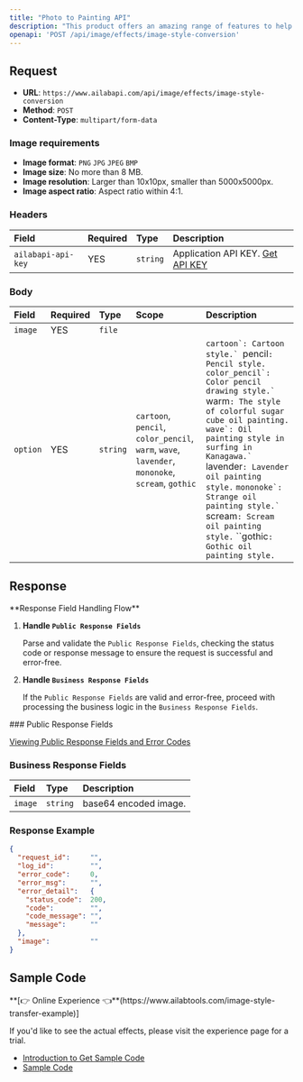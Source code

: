 ```yaml
---
title: "Photo to Painting API"
description: "This product offers an amazing range of features to help you transform any image with just the click of a button. Our artificial intelligence algorithm has the capability to convert any image into nine different styles including cartoon, pencil, colored pencil, gothic oil painting, colored sugar oil painting, shouting oil painting, Kanagawa Surfing oil painting, strange oil painting, and lavender oil painting. With this product, you can easily create stunning works of art with a variety of styles. Whether you're looking to add a touch of whimsy to a photograph or to create a unique statement piece, this product has you covered."
openapi: 'POST /api/image/effects/image-style-conversion'
---
```


## Request

- **URL**: `https://www.ailabapi.com/api/image/effects/image-style-conversion`
- **Method**: `POST`
- **Content-Type**: `multipart/form-data`

### Image requirements

- **Image format**: `PNG` `JPG` `JPEG` `BMP`
- **Image size**: No more than 8 MB.
- **Image resolution**: Larger than 10x10px, smaller than 5000x5000px.
- **Image aspect ratio**: Aspect ratio within 4:1.

### Headers

| Field              | Required | Type     | Description                                        |
|:-------------------|:---------|:---------|:---------------------------------------------------|
| `ailabapi-api-key` | YES      | `string` | Application API KEY. [Get API KEY](/doc/get-api-key) |

### Body

| Field    | Required | Type     | Scope                                                                                                                                                                    | Description                                                                                                                                                                                                                                                                                                                                                                                                                                         |
|:---------|:---------|:---------|:-------------------------------------------------------------------------------------------------------------------------------------------------------------------------|:----------------------------------------------------------------------------------------------------------------------------------------------------------------------------------------------------------------------------------------------------------------------------------------------------------------------------------------------------------------------------------------------------------------------------------------------------|
| `image`  | YES      | `file`   |                                                                                                                                                                          |                                                                                                                                                                                                                                                                                                                                                                                                                                                     |
| `option` | YES      | `string` | ``cartoon``, ``pencil``, ``color_pencil``, ``warm``, ``wave``, ``lavender``, ``mononoke``, ``scream``, ``gothic`` | ``cartoon`: Cartoon style.` ``pencil`: Pencil style.` ``color_pencil`: Color pencil drawing style.` ``warm`: The style of colorful sugar cube oil painting.` ``wave`: Oil painting style in surfing in Kanagawa.` ``lavender`: Lavender oil painting style.` ``mononoke`: Strange oil painting style.` ``scream`: Scream oil painting style.` ``gothic`: Gothic oil painting style.` |

## Response
<Warning>
**Response Field Handling Flow**

1. **Handle `Public Response Fields`**

   Parse and validate the `Public Response Fields`, checking the status code or response message to ensure the request is successful and error-free.

2. **Handle `Business Response Fields`**

   If the `Public Response Fields` are valid and error-free, proceed with processing the business logic in the `Business Response Fields`.
</Warning>
### Public Response Fields

<a href="/doc/response-description" target="_blank">Viewing Public Response Fields and Error Codes</a>

### Business Response Fields

| Field   | Type     | Description           |
|:--------|:---------|:----------------------|
| `image` | `string` | base64 encoded image. |

### Response Example

```json
{
  "request_id":     "",
  "log_id":         "",
  "error_code":     0,
  "error_msg":      "",
  "error_detail":   {
    "status_code":  200,
    "code":         "",
    "code_message": "",
    "message":      ""
  },
  "image":          ""
}
```

## Sample Code
<Tip>
**[👉 Online Experience 👈**(https://www.ailabtools.com/image-style-transfer-example)]

If you'd like to see the actual effects, please visit the experience page for a trial.

- [Introduction to Get Sample Code](get-sample-code)
- [Sample Code][PostmanURL]

[PostmanURL]: https://documenter.getpostman.com/view/26387069/2s93JxqgHE#1c744eac-91e1-4355-a0bf-8386ebeb6533
</Tip>